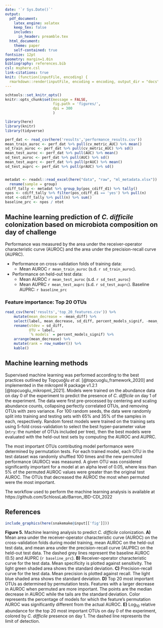 ```yaml
---
date: '`r Sys.Date()`'
output:
  pdf_document:
    latex_engine: xelatex
    keep_tex: false
    includes:
      in_header: preamble.tex
  html_document:
    theme: paper
    self-contained: true
fontsize: 12pt
geometry: margin=1.0in
bibliography: references.bib
csl: msphere.csl
link-citations: true
knit: (function(inputFile, encoding) {
  rmarkdown::render(inputFile, encoding = encoding, output_dir = "docs", output_format = "all") })
---
```

```r
schtools::set_knitr_opts()
knitr::opts_chunk$set(message = FALSE,
                      fig.path = 'figures/',
                      dpi = 300
                      )
```

```r
library(here)
library(knitr)
library(tidyverse)
```

```r
perf_dat <- read_csv(here('results','performance_results.csv'))
mean_train_auroc <- perf_dat %>% pull(cv_metric_AUC) %>% mean()
sd_train_auroc <- perf_dat %>% pull(cv_metric_AUC) %>% sd()
mean_test_auroc <- perf_dat %>% pull(AUC) %>% mean()
sd_test_auroc <- perf_dat %>% pull(AUC) %>% sd()
mean_test_auprc <- perf_dat %>% pull(prAUC) %>% mean()
sd_test_auprc <- perf_dat %>% pull(prAUC) %>% sd()


metadat <- readxl::read_excel(here("data", "raw", "ml_metadata.xlsx")) %>%
  rename(sample = group)
cdiff_tally <- metadat %>% group_by(pos_cdiff_d1) %>% tally()
npos <- cdiff_tally %>% filter(pos_cdiff_d1 == 'yes') %>% pull(n)
ntot <-cdiff_tally %>% pull(n) %>% sum()
baseline_prc <- npos / ntot
```

## Machine learning prediction of _C. difficile_ colonization based on microbiota composition on day of challenge  

Performance was measured by the area under the receiver-operator characteristic curve (AUROC) and the area under the precision-recall curve (AUPRC).

- Performance on cross-validation folds of training data:
    - Mean AUROC `r mean_train_auroc` (s.d. `r sd_train_auroc`).

- Performance on held-out test data: 
    - Mean AUROC `r mean_test_auroc` (s.d. `r sd_test_auroc`)
    - Mean AUPRC `r mean_test_auprc` (s.d. `r sd_test_auprc`). Baseline AUPRC: `r baseline_prc`

### Feature importance: Top 20 OTUs

```r
read_csv(here('results','top_20_features.csv')) %>% 
    mutate(mean_decrease = -mean_diff) %>% 
    select(label, mean_decrease, sd_diff, percent_models_signif, -mean_diff) %>% 
    rename(stdev = sd_diff,
           OTU = label,
           `% models` = percent_models_signif) %>% 
    arrange(mean_decrease) %>%
    mutate(rank = row_number()) %>%
    kable()
```


## Machine learning methods

Supervised machine learning was performed according to the best practices
outlined by Topçuoğlu _et al._ [@topcuoglu_framework_2020] and implemented in
the mikropml R package v1.2.1 [@topcuoglu_mikropml_2021].
Models were trained on the abundance data on day 0 of the experiment to predict
the presence of _C. difficile_ on day 1 of the experiment.
The data were first pre-processed by centering and scaling abundance counts, 
collapsing perfectly correlated OTUs, and removing OTUs with zero variance.
For 100 random seeds, the data were randomly split into training and testing
sets with 65% and 35% of the samples in each, respectively.
Random forest models were trained on the training sets using 5-fold
cross-validation to select the best hyper-parameter value (`mtry`: the number of
OTUs included per tree), then the best models were evaluated with the
held-out test sets by computing the AUROC and AUPRC.

The most important OTUs contributing model performance were determined by 
permutation tests.
For each trained model, each OTU in the test dataset was randomly shuffled 100 
times and the new permuted performance (AUROC) was measured.
A given OTU was considered significantly important for a model at an alpha level of 0.05,
where less than 5% of the permuted AUROC values were greater than the original test AUROC.
The OTUs that decreased the AUROC the most when permuted were the most important.

The workflow used to perform the machine learning analysis is available at
https://github.com/SchlossLab/Barron_IBD-CDI_2022

## References

\setlength{\parindent}{-0.25in}
\setlength{\leftskip}{0.25in}
\noindent

<div id="refs"></div>

\setlength{\parindent}{0in}
\setlength{\leftskip}{0in}

\newpage

```r
include_graphics(here(snakemake@input[['fig']]))
```

**Figure 5.** Machine learning analysis to predict _C. difficile_ colonization.
**A)** Mean area under the receiver-operator characteristic curve (AUROC) on the
cross-validation folds during model training, 
mean AUROC on the held-out test data, 
and mean area under the precision-recall curve (AUPRC) on the held-out test data. 
The dashed grey lines represent the baseline AUROC (0.5) and AUPRC (`r baseline_prc`). 
**B)** Receiver-operator characteristic curve for the test data. 
Mean specificity is plotted against sensitivity. 
The light green shaded area shows the standard deviation. 
**C)** Precision-recall curve for the test data. 
Mean precision is plotted against recall. 
The light blue shaded area shows the standard deviation. 
**D)** Top 20 most important OTUs as determined by permutation tests. 
Features with a larger decrease in AUROC when permuted are more important. 
The points are the median decrease in AUROC while the tails are the standard 
deviation. 
Color represents the percentage of models for which the feature's permutation
AUROC was significantly different from the actual AUROC. 
**E)** Log$_{10}$ relative abundance for the top 20 most important
OTUs on day 0 of the experiment, colored by _C. difficile_ presence on day 1.
The dashed line represents the limit of detection.
